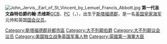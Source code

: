 {{NoteTA
|G1=PoliticiansUK
|G2=UK Places
|G3=People
|G4=Country
}}
[[File:John_Jervis,_Earl_of_St_Vincent_by_Lemuel_Francis_Abbott.jpg|thumb]]
'''第一代圣文森特伯爵约翰·杰维斯'''[[巴斯勋章|GCB]]、[[英国枢密院|PC]]（{{lang|en|John Jervis, 1st Earl of St Vincent}}，{{bd|1735年|1月9日|1823年|3月14日}}），出生于[[斯塔福德郡|斯塔福德郡]]，是一名[[英国皇家海军|英国皇家海军]]元帅和英国[[国会议员|国会议员]]。

{{英國海軍元帥 (1688年－1901年)}}
{{Authority control}}

{{DEFAULTSORT:Saint Vincent, John Jervis, 1st Earl Of}}
[[Category:斯塔福德郡非都市區|Category:斯塔福德郡非都市區]]
[[Category:大不列颠伯爵|Category:大不列颠伯爵]]
[[Category:大不列颠议会议员|Category:大不列颠议会议员]]
[[Category:美国独立战争英国军事人物|Category:美国独立战争英国军事人物]]
[[Category:英國第一海軍大臣|Category:英國第一海軍大臣]]